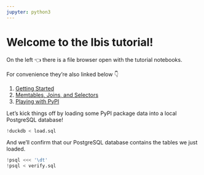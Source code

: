 ```yaml
---
jupyter: python3
---
```


# Welcome to the Ibis tutorial!

On the left 👈 there is a file browser open with the tutorial notebooks.

For convenience they're also linked below 👇

1. [Getting Started](./01%20-%20Getting%20Started.ipynb)
1. [Memtables, Joins, and Selectors](./02%20-%20Memtables,%20Joins,%20and%20Selectors.ipynb)
1. [Playing with PyPI](./03%20-%20Playing%20with%20PyPI.ipynb)

Let's kick things off by loading some PyPI package data into a local PostgreSQL database!

```python
!duckdb < load.sql
```

And we'll confirm that our PostgreSQL database contains the tables we just loaded.

```python
!psql <<< '\dt'
!psql < verify.sql
```
